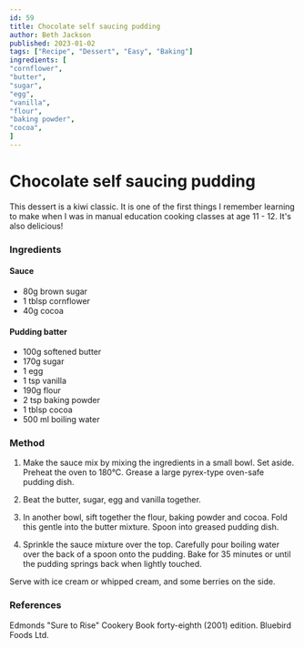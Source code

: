 ```yaml
---
id: 59
title: Chocolate self saucing pudding
author: Beth Jackson
published: 2023-01-02
tags: ["Recipe", "Dessert", "Easy", "Baking"]
ingredients: [
"cornflower",
"butter",
"sugar",
"egg",
"vanilla",
"flour",
"baking powder",
"cocoa",
]
---
```


# Chocolate self saucing pudding

<BlogTextWrapper>

This dessert is a kiwi classic. It is one of the first things I remember learning to make when I was in manual education cooking classes at age 11 - 12. It's also delicious!

</BlogTextWrapper>

<BlogTextWrapper>

### Ingredients

#### Sauce

- 80g brown sugar
- 1 tblsp cornflower
- 40g cocoa

#### Pudding batter

- 100g softened butter
- 170g sugar
- 1 egg
- 1 tsp vanilla
- 190g flour
- 2 tsp baking powder
- 1 tblsp cocoa
- 500 ml boiling water

</BlogTextWrapper>

<BlogTextWrapper>

### Method

1. Make the sauce mix by mixing the ingredients in a small bowl. Set aside. Preheat the oven to 180°C. Grease a large pyrex-type oven-safe pudding dish.

2. Beat the butter, sugar, egg and vanilla together.

3. In another bowl, sift together the flour, baking powder and cocoa. Fold this gentle into the butter mixture. Spoon into greased pudding dish.

4. Sprinkle the sauce mixture over the top. Carefully pour boiling water over the back of a spoon onto the pudding. Bake for 35 minutes or until the pudding springs back when lightly touched.

Serve with ice cream or whipped cream, and some berries on the side.

</BlogTextWrapper>

<BlogTextWrapper>

### References

Edmonds "Sure to Rise" Cookery Book forty-eighth (2001) edition. Bluebird Foods Ltd.

</BlogTextWrapper>

<ClickableTags tags={tags} />
